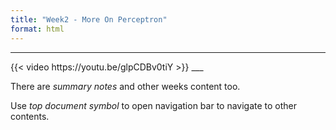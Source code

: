 ```yaml
---
title: "Week2 - More On Perceptron"
format: html
---
```

___


{{< video https://youtu.be/glpCDBv0tiY >}}
___

There are *summary notes* and other weeks content too.

Use *top document symbol* to open navigation bar to navigate to other contents.